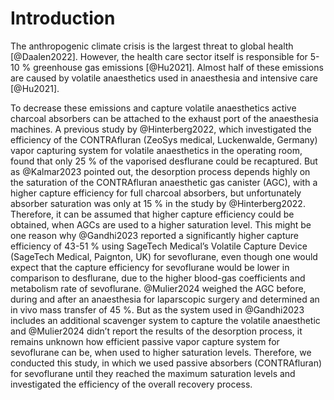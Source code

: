 # Introduction

The anthropogenic climate crisis is the largest threat to global health [@Daalen2022].
However, the health care sector itself is responsible for 5-10 % greenhouse gas emissions [@Hu2021].
Almost half of these emissions are caused by volatile anaesthetics used in anaesthesia and intensive care [@Hu2021].

To decrease these emissions and capture volatile anaesthetics active charcoal absorbers can be attached to the exhaust port of the anaesthesia machines.
A previous study by @Hinterberg2022, which investigated the efficiency of the CONTRAfluran (ZeoSys medical, Luckenwalde, Germany) vapor capturing system for volatile anaesthetics in the operating room, found that only 25 % of the vaporised desflurane could be recaptured.
But as @Kalmar2023 pointed out, the desorption process depends highly on the saturation of the CONTRAfluran anaesthetic gas canister (AGC), with a higher capture efficiency for full charcoal absorbers, but unfortunately absorber saturation was only at 15 % in the study by @Hinterberg2022.
Therefore, it can be assumed that higher capture efficiency could be obtained, when AGCs are used to a higher saturation level.
This might be one reason why @Gandhi2023 reported a significantly higher capture efficiency of 43-51 % using SageTech Medical's Volatile Capture Device (SageTech Medical, Paignton, UK) for sevoflurane, even though one would expect that the capture efficiency for sevoflurane would be lower in comparison to desflurane, due to the higher blood-gas coefficients and metabolism rate of sevoflurane.
@Mulier2024 weighed the AGC before, during and after an anaesthesia for
laparscopic surgery and determined an in vivo mass transfer of 45 %.
But as the system used in @Gandhi2023 includes an additional scavenger system to capture the volatile anaesthetic and @Mulier2024 didn't report the results of the desorption process, it remains unknown how efficient passive vapor capture system for sevoflurane can be, when used to higher saturation levels.
Therefore, we conducted this study, in which we used passive absorbers (CONTRAfluran) for sevoflurane until they reached the maximum saturation levels and investigated the efficiency of the overall recovery process.
